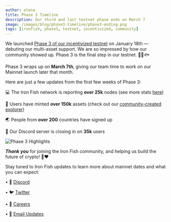 ```yaml
---
author: elena
title: Phase 3 Timeline
description: Our third and last testnet phase ends on March 7
image: /images/blog/phase3-timeline/phase3-ending.png
tags: [ironfish, phase3, testnet, incentivized, community]
---
```


We launched [Phase 3 of our incentivized testnet](https://www.ironfish.network/blog/2023/01/18/phase3) on January 18th — debuting our multi-asset support. We are so impressed by how our community showed up. Phase 3 is the final step in our testnet. 🏃‍♀️🐟

Phase 3 wraps up on **March 7th**, giving our team time to work on our Mainnet launch later that month.

Here are just a few updates from the first few weeks of Phase 3:

💻 The Iron Fish network is reporting **over 25k** nodes (see more stats [here](https://stats.ironfish.network/?orgId=1))

🔨 Users have minted **over 150k** assets (check out our [community-created explorer](http://www.oreoscan.info/en/assets))

🌏 People from **over 200** countries have signed up

🤝 Our Discord server is closing in on **35k** users

![Phase 3 Highlights ](/images/blog/phase3-timeline/phase3-highlights.png)

***Thank you*** for joining the Iron Fish community, and helping us build the future of crypto! 🙏❤️



Stay tuned to Iron Fish updates to learn more about mainnet dates and what you can expect:


• 🎤 [Discord](https://discord.ironfish.network)

• 🐦 [Twitter](https://twitter.com/ironfishcrypto)

• 🚀 [Careers](https://ironfish.network/careers)

• 📧 [Email Updates](https://ironfish.network/#email-signup)
